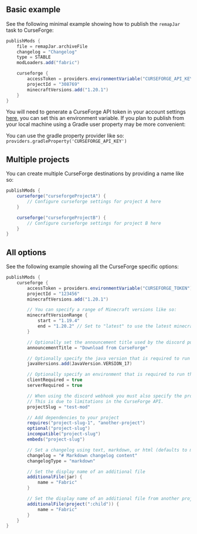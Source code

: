 ## Basic example
See the following minimal example showing how to publish the `remapJar` task to CurseForge:

```groovy
publishMods {
    file = remapJar.archiveFile
    changelog = "Changelog"
    type = STABLE
    modLoaders.add("fabric")

    curseforge {
        accessToken = providers.environmentVariable("CURSEFORGE_API_KEY")
        projectId = "308769"
        minecraftVersions.add("1.20.1")
    }
}

```

You will need to generate a CurseForge API token in your account settings [here](https://legacy.curseforge.com/account/api-tokens), you can set this an environment variable.
If you plan to publish from your local machine using a Gradle user property may be more convenient:

You can use the gradle property provider like so:
`providers.gradleProperty('CURSEFORGE_API_KEY')`

## Multiple projects
You can create multiple CurseForge destinations by providing a name like so:
```groovy
publishMods {
    curseforge("curseforgeProjectA") {
        // Configure curseforge settings for project A here
    }

    curseforge("curseforgeProjectB") {
        // Configure curseforge settings for project B here
    }
}
```
## All options
See the following example showing all the CurseForge specific options:
```groovy
publishMods {
    curseforge {
        accessToken = providers.environmentVariable("CURSEFORGE_TOKEN")
        projectId = "123456"
        minecraftVersions.add("1.20.1")

        // You can specify a range of Minecraft versions like so:
        minecraftVersionRange {
            start = "1.19.4"
            end = "1.20.2" // Set to "latest" to use the latest minecraft version
        }

        // Optionally set the announcement title used by the discord publisher
        announcementTitle = "Download from CurseForge"

        // Optionally specify the java version that is required to run the mod
        javaVersions.add(JavaVersion.VERSION_17)

        // Optionally specify an environment that is required to run the mod
        clientRequired = true
        serverRequired = true

        // When using the discord webhook you must also specify the project slug
        // This is due to limitations in the CurseForge API.
        projectSlug = "test-mod"

        // Add dependencies to your project
        requires("project-slug-1", "another-project")
        optional("project-slug")
        incompatible("project-slug")
        embeds("project-slug")

        // Set a changelog using text, markdown, or html (defaults to markdown)
        changelog = "# Markdown changelog content"
        changelogType = "markdown"

        // Set the display name of an additional file
        additionalFile(jar) {
            name = "Fabric"
        }

        // Set the display name of an additional file from another project
        additionalFile(project(":child")) {
            name = "Fabric"
        }
    }
}
```
